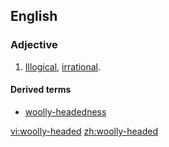 ==English==

===Adjective===
{{en-adj|head=[[woolly]]-[[headed]]}}

# {{context|of a person|,|or|of an argument or thought process|lang=en}} [[illogical|Illogical]], [[irrational]].

====Derived terms====
* [[woolly-headedness]]

[[vi:woolly-headed]]
[[zh:woolly-headed]]